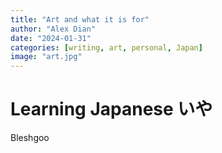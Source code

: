 ```yaml
---
title: "Art and what it is for"
author: "Alex Dian"
date: "2024-01-31"
categories: [writing, art, personal, Japan]
image: "art.jpg"
---
```


# Learning Japanese いや

Bleshgoo
